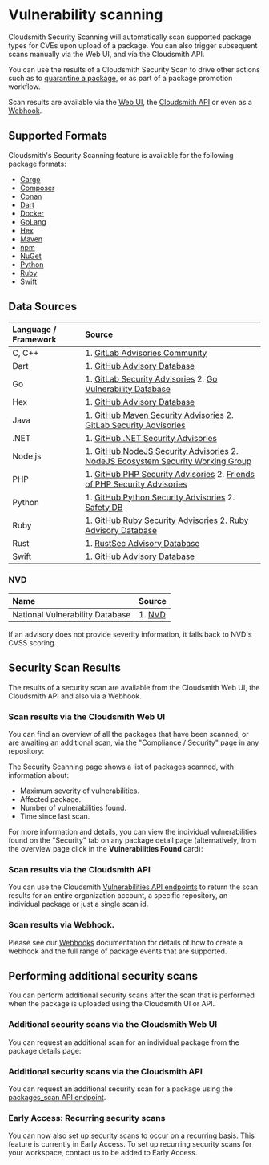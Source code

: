 



# Vulnerability scanning

Cloudsmith Security Scanning will automatically scan supported package types for CVEs upon upload of a package. You can also trigger subsequent scans manually via the Web UI, and via the Cloudsmith API. 

You can use the results of a Cloudsmith Security Scan to drive other actions such as to [quarantine a package](/artifact-management/package-quarantine), or as part of a package promotion workflow. 

Scan results are available via the [Web UI](#scan-results-via-the-cloudsmith-web-ui), the [Cloudsmith API](/api/vulnerabilities/read) or even as a [Webhook](/developer-tools/webhooks).

## Supported Formats

Cloudsmith's Security Scanning feature is available for the following package formats:

- [Cargo](/formats/cargo-registry) 
- [Composer](/formats/composer-repository) 
- [Conan](/formats/conan-repository)
- [Dart](/formats/dart-repository)
- [Docker](/formats/docker-registry) 
- [GoLang](/formats/go-registry)
- [Hex](/formats/hex-repository)
- [Maven](/formats/maven-repository)
- [npm](/formats/npm-registry) 
- [NuGet](/formats/nuget-feed) 
- [Python](/formats/python-repository) 
- [Ruby](/formats/ruby-repository) 
- [Swift](/formats/swift-registry)

## Data Sources

| Language / Framework | Source                                                                                                                                                                                     |
| :------------------- | :----------------------------------------------------------------------------------------------------------------------------------------------------------------------------------------- |
| C, C++               | 1. [GitLab Advisories Community](https://gitlab.com/gitlab-org/advisories-community)                                                                                                       |
| Dart                 | 1. [GitHub Advisory Database](https://github.com/advisories?query=ecosystem%3Apub)                                                                                                         |
| Go                   | 1. [GitLab Security Advisories](https://gitlab.com/gitlab-org/advisories-community) 2. [Go Vulnerability Database](https://pkg.go.dev/vuln/)                                               |
| Hex                  | 1. [GitHub Advisory Database](https://github.com/advisories?query=ecosystem%3Aerlang)                                                                                                      |
| Java                 | 1. [GitHub Maven Security Advisories](https://github.com/advisories?query=ecosystem%3Amaven) 2. [GitLab Security Advisories](https://gitlab.com/gitlab-org/advisories-community)           |
| .NET                 | 1. [GitHub .NET Security Advisories](https://github.com/advisories?query=ecosystem%3Anuget)                                                                                                |
| Node.js              | 1. [GitHub NodeJS Security Advisories](https://github.com/advisories?query=ecosystem%3Anpm) 2. [NodeJS Ecosystem Security Working Group](https://github.com/nodejs/security-wg)            |
| PHP                  | 1. [GitHub PHP Security Advisories](https://github.com/advisories?query=ecosystem%3Acomposer) 2. [Friends of PHP Security Advisories](https://github.com/FriendsOfPHP/security-advisories) |
| Python               | 1. [GitHub Python Security Advisories](https://github.com/advisories?query=ecosystem%3Apip) 2. [Safety DB](https://github.com/pyupio/safety-db)                                            |
| Ruby                 | 1. [GitHub Ruby Security Advisories](https://github.com/advisories?query=ecosystem%3Arubygems) 2. [Ruby Advisory Database](https://github.com/rubysec/ruby-advisory-db)                    |
| Rust                 | 1. [RustSec Advisory Database](https://github.com/RustSec/advisory-db)                                                                                                                     |
| Swift                | 1. [GitHub Advisory Database](https://github.com/advisories?query=ecosystem%3Aswift)                                                                                                       |

### NVD

| Name                            | Source                          |
| :------------------------------ | :------------------------------ |
| National Vulnerability Database | 1. [NVD](https://nvd.nist.gov/) |

If an advisory does not provide severity information, it falls back to NVD's CVSS scoring.

## Security Scan Results

The results of a security scan are available from the Cloudsmith Web UI, the Cloudsmith API and also via a Webhook. 

### Scan results via the Cloudsmith Web UI

You can find an overview of all the packages that have been scanned, or are awaiting an additional scan, via the "Compliance / Security" page in any repository: 

<BlockImage src={scans_repo_overview} alt=""></BlockImage>

The Security Scanning page shows a list of packages scanned, with information about:
- Maximum severity of vulnerabilities.
- Affected package.
- Number of vulnerabilities found.
- Time since last scan.

For more information and details, you can view the individual vulnerabilities found on the "Security" tab on any package detail page (alternatively, from the overview page click in the **Vulnerabilities Found** card): 

<BlockImage src={package_vulns} alt=""></BlockImage>

### Scan results via the Cloudsmith API

You can use the Cloudsmith [Vulnerabilities API endpoints](/api/vulnerabilities/namespace/list) to return the scan results for an entire organization account, a specific repository, an individual package or just a single scan id. 

### Scan results via Webhook.

Please see our [Webhooks](/developer-tools/webhooks) documentation for details of how to create a webhook and the full range of package events that are supported. 

## Performing additional security scans

You can perform additional security scans after the scan that is performed when the package is uploaded using the Cloudsmith UI or API. 

### Additional security scans via the Cloudsmith Web UI

You can request an additional scan for an individual package from the package details page: 

<BlockImage src={additional_scan} alt=""></BlockImage>

### Additional security scans via the Cloudsmith API

You can request an additional security scan for a package using the [packages_scan API endpoint](/api/packages/scan).

### Early Access: Recurring security scans

You can now also set up security scans to occur on a recurring basis. This feature is currently in Early Access. To set up recurring security scans for your workspace, contact us to be added to Early Access.
